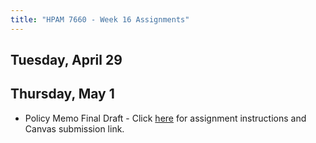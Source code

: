 ```yaml
---
title: "HPAM 7660 - Week 16 Assignments"
---
```


## Tuesday, April 29


## Thursday, May 1

- Policy Memo Final Draft - Click [here](https://tulane.instructure.com/courses/2291178/assignments/14673855) for assignment instructions and Canvas submission link.

